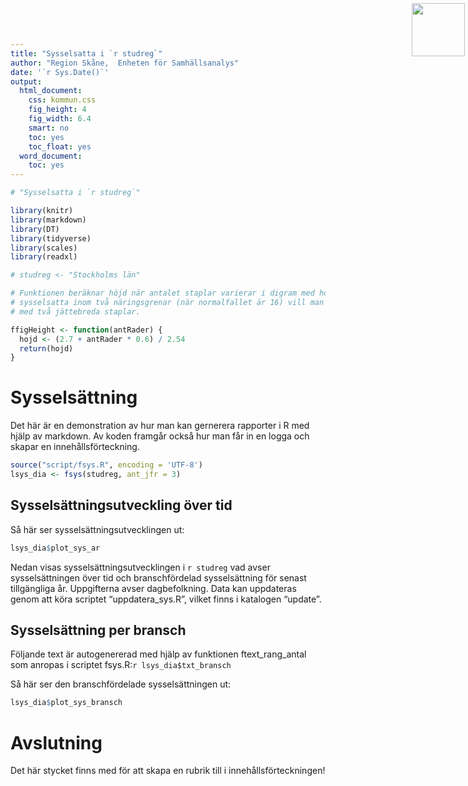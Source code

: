 ```yaml
---
title: "Sysselsatta i `r studreg`"
author: "Region Skåne,  Enheten för Samhällsanalys"
date: '`r Sys.Date()`'
output:
  html_document:
    css: kommun.css
    fig_height: 4
    fig_width: 6.4
    smart: no
    toc: yes
    toc_float: yes
  word_document:
    toc: yes
---
```

<img src="picts/logo.svg" height="85" width="85" style="position:absolute;top:5px;right:5px;" />

```r

# "Sysselsatta i `r studreg`"

library(knitr)
library(markdown)
library(DT)
library(tidyverse)
library(scales)
library(readxl)

# studreg <- "Stockholms län"

```


```r

# Funktionen beräknar höjd när antalet staplar varierar i digram med horisontella staplar. Om det till exempel endast finns 
# sysselsatta inom två näringsgrenar (när normalfallet är 16) vill man inte att hela det vertikala utrymmet ska fyllas
# med två jättebreda staplar.

ffigHeight <- function(antRader) {
  hojd <- (2.7 + antRader * 0.6) / 2.54
  return(hojd)
}

```


# Sysselsättning

Det här är en demonstration av hur man kan gernerera rapporter i R med hjälp av markdown. Av koden framgår också hur man får in en logga och skapar en innehållsförteckning.


```r
source("script/fsys.R", encoding = 'UTF-8')
lsys_dia <- fsys(studreg, ant_jfr = 3)
```

## Sysselsättningsutveckling över tid

Så här ser sysselsättningsutvecklingen ut:

```r
lsys_dia$plot_sys_ar

```

Nedan visas sysselsättningsutvecklingen i `r studreg` vad avser sysselsättningen över tid och branschfördelad sysselsättning för senast tillgängliga år. Uppgifterna avser dagbefolkning. Data kan uppdateras genom att köra scriptet "uppdatera_sys.R", vilket finns i katalogen "update".

## Sysselsättning per bransch


Följande text är autogenererad med hjälp av funktionen ftext_rang_antal som anropas i scriptet fsys.R:`r lsys_dia$txt_bransch`

Så här ser den branschfördelade sysselsättningen ut:

```r
lsys_dia$plot_sys_bransch

```


# Avslutning

Det här stycket finns med för att skapa en rubrik till i innehållsförteckningen!